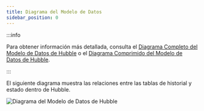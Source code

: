```yaml
---
title: Diagrama del Modelo de Datos
sidebar_position: 0
---
```


:::info

Para obtener información más detallada, consulta el [Diagrama Completo del Modelo de Datos de Hubble](https://dbdiagram.io/d/Hubble-Public-Data-Model-66671e056bc9d447b1501801) o el [Diagrama Comprimido del Modelo de Datos de Hubble](https://dbdiagram.io/d/Hubble-Public-Data-Model-Compressed-666730996bc9d447b151a181).

:::

El siguiente diagrama muestra las relaciones entre las tablas de historial y estado dentro de Hubble.

![Diagrama del Modelo de Datos de Hubble](/img/hubble/data_model_diagram.png)
